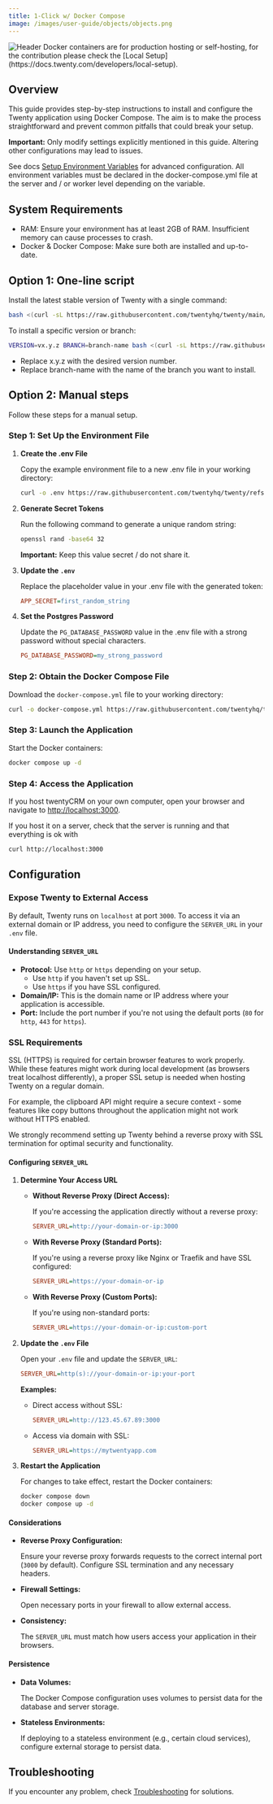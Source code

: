 ```yaml
---
title: 1-Click w/ Docker Compose
image: /images/user-guide/objects/objects.png
---
```

<Frame>
  <img src="/images/user-guide/objects/objects.png" alt="Header" />
</Frame>

<Warning>
Docker containers are for production hosting or self-hosting, for the contribution please check the [Local Setup](https://docs.twenty.com/developers/local-setup).
</Warning>

## Overview

This guide provides step-by-step instructions to install and configure the Twenty application using Docker Compose. The aim is to make the process straightforward and prevent common pitfalls that could break your setup.

**Important:** Only modify settings explicitly mentioned in this guide. Altering other configurations may lead to issues.

See docs [Setup Environment Variables](https://docs.twenty.com/developers/self-hosting/setup) for advanced configuration. All environment variables must be declared in the docker-compose.yml file at the server and / or worker level depending on the variable.

## System Requirements

- RAM: Ensure your environment has at least 2GB of RAM. Insufficient memory can cause processes to crash.
- Docker & Docker Compose: Make sure both are installed and up-to-date.

## Option 1: One-line script

Install the latest stable version of Twenty with a single command:
```bash
bash <(curl -sL https://raw.githubusercontent.com/twentyhq/twenty/main/packages/twenty-docker/scripts/install.sh)
```

To install a specific version or branch:
```bash
VERSION=vx.y.z BRANCH=branch-name bash <(curl -sL https://raw.githubusercontent.com/twentyhq/twenty/main/packages/twenty-docker/scripts/install.sh)
```
- Replace x.y.z with the desired version number.
- Replace branch-name with the name of the branch you want to install.

## Option 2: Manual steps
Follow these steps for a manual setup.

### Step 1: Set Up the Environment File

1. **Create the .env File**

    Copy the example environment file to a new .env file in your working directory:
    ```bash
    curl -o .env https://raw.githubusercontent.com/twentyhq/twenty/refs/heads/main/packages/twenty-docker/.env.example
    ```

2. **Generate Secret Tokens**

    Run the following command to generate a unique random string:
    ```bash
    openssl rand -base64 32
    ```
    **Important:** Keep this value secret / do not share it.

3. **Update the `.env`**

    Replace the placeholder value in your .env file with the generated token:

    ```ini
    APP_SECRET=first_random_string
    ```

4. **Set the Postgres Password**

    Update the `PG_DATABASE_PASSWORD` value in the .env file with a strong password without special characters.

    ```ini
    PG_DATABASE_PASSWORD=my_strong_password
    ```

### Step 2: Obtain the Docker Compose File

Download the `docker-compose.yml` file to your working directory:

```bash
curl -o docker-compose.yml https://raw.githubusercontent.com/twentyhq/twenty/refs/heads/main/packages/twenty-docker/docker-compose.yml
```

### Step 3: Launch the Application

Start the Docker containers:
```bash
docker compose up -d
```

### Step 4: Access the Application

If you host twentyCRM on your own computer, open your browser and navigate to [http://localhost:3000](http://localhost:3000).

If you host it on a server, check that the server is running and that everything is ok with
```bash
curl http://localhost:3000
```

## Configuration

### Expose Twenty to External Access

By default, Twenty runs on `localhost` at port `3000`. To access it via an external domain or IP address, you need to configure the `SERVER_URL` in your `.env` file.

#### Understanding `SERVER_URL`

- **Protocol:** Use `http` or `https` depending on your setup.
    - Use `http` if you haven't set up SSL.
    - Use `https` if you have SSL configured.
- **Domain/IP:** This is the domain name or IP address where your application is accessible.
- **Port:** Include the port number if you're not using the default ports (`80` for `http`, `443` for `https`).

### SSL Requirements

SSL (HTTPS) is required for certain browser features to work properly. While these features might work during local development (as browsers treat localhost differently), a proper SSL setup is needed when hosting Twenty on a regular domain.

For example, the clipboard API might require a secure context - some features like copy buttons throughout the application might not work without HTTPS enabled.

We strongly recommend setting up Twenty behind a reverse proxy with SSL termination for optimal security and functionality.

#### Configuring `SERVER_URL`

1. **Determine Your Access URL**
    - **Without Reverse Proxy (Direct Access):**

        If you're accessing the application directly without a reverse proxy:
        ```ini
        SERVER_URL=http://your-domain-or-ip:3000
        ```

    - **With Reverse Proxy (Standard Ports):**

        If you're using a reverse proxy like Nginx or Traefik and have SSL configured:
        ```ini
        SERVER_URL=https://your-domain-or-ip
        ```

    - **With Reverse Proxy (Custom Ports):**

        If you're using non-standard ports:
        ```ini
        SERVER_URL=https://your-domain-or-ip:custom-port
        ````

2. **Update the `.env` File**

    Open your `.env` file and update the `SERVER_URL`:

    ```ini
    SERVER_URL=http(s)://your-domain-or-ip:your-port
    ```

    **Examples:**
    - Direct access without SSL:
        ```ini
        SERVER_URL=http://123.45.67.89:3000
        ```
    - Access via domain with SSL:
        ```ini
        SERVER_URL=https://mytwentyapp.com
        ```

3. **Restart the Application**

    For changes to take effect, restart the Docker containers:
    ```bash
    docker compose down
    docker compose up -d
    ```

#### Considerations

- **Reverse Proxy Configuration:**

    Ensure your reverse proxy forwards requests to the correct internal port (`3000` by default). Configure SSL termination and any necessary headers.

- **Firewall Settings:**

    Open necessary ports in your firewall to allow external access.

- **Consistency:**

    The `SERVER_URL` must match how users access your application in their browsers.

#### Persistence

- **Data Volumes:**

    The Docker Compose configuration uses volumes to persist data for the database and server storage.

- **Stateless Environments:**

    If deploying to a stateless environment (e.g., certain cloud services), configure external storage to persist data.


## Troubleshooting

If you encounter any problem, check [Troubleshooting](https://docs.twenty.com/developers/self-hosting/troubleshooting) for solutions.


